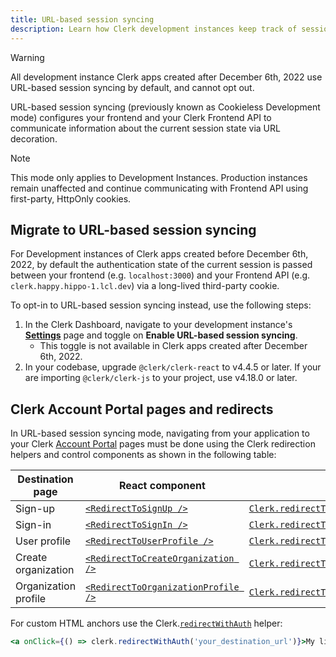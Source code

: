 ```yaml
---
title: URL-based session syncing
description: Learn how Clerk development instances keep track of session state.
---
```


> [!WARNING]
> All development instance Clerk apps created after December 6th, 2022 use URL-based session syncing by default, and cannot opt out.

URL-based session syncing (previously known as Cookieless Development mode) configures your frontend and your Clerk Frontend API to communicate information about the current session state via URL decoration.

> [!NOTE]
> This mode only applies to Development Instances. Production instances remain unaffected and continue communicating with Frontend API using first-party, HttpOnly cookies.

## Migrate to URL-based session syncing

For Development instances of Clerk apps created before December 6th, 2022, by default the authentication state of the current session is passed between your frontend (e.g. `localhost:3000`) and your Frontend API (e.g. `clerk.happy.hippo-1.lcl.dev`) via a long-lived third-party cookie.

To opt-in to URL-based session syncing instead, use the following steps:

1. In the Clerk Dashboard, navigate to your development instance's [**Settings**](https://dashboard.clerk.com/last-active?path=settings) page and toggle on **Enable URL-based session syncing**.
   - This toggle is not available in Clerk apps created after December 6th, 2022.
1. In your codebase, upgrade `@clerk/clerk-react` to v4.4.5 or later. If your are importing `@clerk/clerk-js` to your project, use v4.18.0 or later.

## Clerk Account Portal pages and redirects

In URL-based session syncing mode, navigating from your application to your Clerk [Account Portal](/docs/customization/account-portal/overview) pages must be done using the Clerk redirection helpers and control components as shown in the following table:

| Destination page | React component | Helper |
| - | - | - |
| Sign-up | [`<RedirectToSignUp />`](/docs/components/control/redirect-to-signup) | [`Clerk.redirectToSignUp()`](/docs/references/javascript/clerk/redirect-methods#redirect-to-sign-up) |
| Sign-in | [`<RedirectToSignIn />`](/docs/components/control/redirect-to-signin) | [`Clerk.redirectToSignIn()`](/docs/references/javascript/clerk/redirect-methods#redirect-to-sign-in) |
| User profile | [`<RedirectToUserProfile />`](/docs/components/control/redirect-to-userprofile) | [`Clerk.redirectToUserProfile()`](/docs/references/javascript/clerk/redirect-methods#redirect-to-user-profile) |
| Create organization | [`<RedirectToCreateOrganization />`](/docs/components/control/redirect-to-createorganization) | [`Clerk.redirectToCreateOrganization()`](/docs/references/javascript/clerk/redirect-methods#redirect-to-create-organization) |
| Organization profile | [`<RedirectToOrganizationProfile />`](/docs/components/control/redirect-to-organizationprofile) | [`Clerk.redirectToOrganizationProfile()`](/docs/references/javascript/clerk/redirect-methods#redirect-to-organization-profile) |

For custom HTML anchors use the Clerk.[`redirectWithAuth`](/docs/references/javascript/clerk/redirect-methods#redirect-with-auth) helper:

```jsx
<a onClick={() => clerk.redirectWithAuth('your_destination_url')}>My link</a>
```
